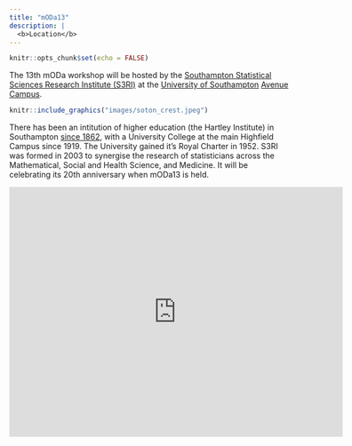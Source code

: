```yaml
---
title: "mODa13"
description: |
  <b>Location</b>
---
```


```r
knitr::opts_chunk$set(echo = FALSE)
```

The 13th mODa workshop will be hosted by the [Southampton Statistical Sciences Research Institute (S3RI)](http://www.soton.ac.uk/s3ri) at the [University of Southampton](http://www.soton.ac.uk) [Avenue Campus](https://www.southampton.ac.uk/student-life/campuses/avenue).

```r
knitr::include_graphics("images/soton_crest.jpeg")
```

There has been an intitution of higher education (the Hartley Institute) in Southampton [since 1862](https://www.southampton.ac.uk/about/reputation/history-timeline.page), with a University College at the main Highfield Campus since 1919. The University gained it's Royal Charter in 1952. S3RI was formed in 2003 to synergise the research of statisticians across the Mathematical, Social and Health Science, and Medicine. It will be celebrating its 20th anniversary when mODa13 is held.  

<iframe src="https://www.google.com/maps/embed?pb=!1m18!1m12!1m3!1d1495.2445619100063!2d-1.4020710093918929!3d50.9294258367944!2m3!1f0!2f0!3f0!3m2!1i1024!2i768!4f13.1!3m3!1m2!1s0x487474064491597b%3A0x7a832ae220279363!2sAvenue%20Campus!5e0!3m2!1sen!2suk!4v1660332969366!5m2!1sen!2suk" width="600" height="450" style="border:0;" allowfullscreen="" loading="lazy" referrerpolicy="no-referrer-when-downgrade"></iframe>
